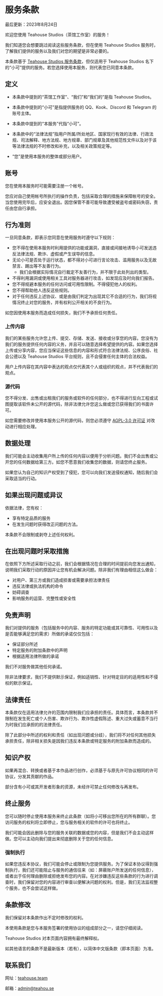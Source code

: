 # 服务条款

最后更新：2023年8月24日

欢迎您使用 Teahouse Studios（茶馆工作室）的服务！

我们知道您会想要跳过阅读这些服务条款，但在使用 Teahouse Studios 服务时，了解我们提供的服务以及我们对您的期望是非常必要的。

本条款基于 [Teahouse Studios 服务条款](https://teahou.se/terms/)，但仅适用于 Teahouse Studios 名下的“小可”提供的服务。若您选择使用本服务，则代表您已同意本条款。

## 定义

- 本条款中提到的“茶馆工作室”、“我们”和“我们的”是指 Teahouse Studios。

- 本条款中提到的“小可”是指提供服务的 QQ、Kook、Discord 和 Telegram 的账号主体。

- 本条款中提到的“本服务”代指“小可”。

- 本条款中的“法律法规”指用户所属/所处地区、国家现行有效的法律、行政法规、司法解释、地方法规、地方规章、部门规章及其他规范性文件以及对于该等法律法规的不时修改和补充，以及相关政策规定等。

- “您”是使用本服务的整体或部分用户。

## 账号

您在使用本服务时可能需要注册一个帐号。

您应对自己使用帐号所执行的操作负责，包括采取合理的措施来保障帐号的安全。当您使用完毕后，应安全退出。因您保管不善可能导致遭受被盗号或密码失窃，责任由您自行承担。

## 行为准则

一旦同意条款，即表示您同意在使用服务时遵守以下规则：

- 您不得在使用本服务时利用提供的功能或漏洞，直接或间接地诱导小可发送违反法律法规、欺诈、虚假或产生误导的信息。
- 无论小可是否处于运行状态，都不得对小可进行言论攻击、滥用服务以及无故禁言、踢出等不友善行为。
  - 我们会根据实际情况自行裁定不友善行为，并不限于此处列出的类型。
- 不得利用漏洞或使用相关工具对服务器进行攻击，如发现应及时向我们报告。
- 您不得规避本服务的任何访问或可用性限制。不得侵犯他人的权利。
- 您不得帮助他人违反这些规则。
- 对于任何违反上述协议、或是由我们判定为出现其它不合适的行为，我们将视情况终止对您的服务，并有权利公开相关的不良行为。

如您因使用本服务而造成任何损失，我们不予承担任何责任。

### 上传内容

我们的某些服务允许您上传、提交、存储、发送、接收或分享您的内容。您没有为我们的服务提供任何内容的义务，并且可以随意选择希望提供的内容。如果您选择上传或分享内容，您应当保证这些信息的内容和形式符合法律法规、公序良俗、社会公德以及 Teahouse Studios 平台规则，且不会侵害任何主体的合法权益。

用户上传内容在其内容中表达的观点仅代表其个人或组织的观点，并不代表我们的观点。

### 源代码

您不得分发、出售或出租我们的服务或软件的任何部分，也不得进行反向工程或试图提取该软件未公开的源代码，除非法律允许您这么做或您已获得我们的书面许可。

如您需要修改并使用本服务公开的源代码，则您必须遵守 [AGPL-3.0 许可证](https://github.com/Teahouse-Studios/bot/blob/master/LICENSE) 对改动进行相应处理。

## 数据处理

我们可能会主动收集用户所上传的任何内容以便用于分析问题。我们不会出售或公开您的任何数据给第三方。如您不愿意我们收集您的数据，则请您终止服务。

如果您认为自己的知识产权受到了侵犯，您可以向我们发送侵权通知，随后我们会采取适当的行动。

## 如果出现问题或异议

依据法律，您有权：

- 享有特定品质的服务
- 在发生问题时获得改正问题的方法。

本条款不会限制或剥夺上述任何权利。

## 在出现问题时采取措施

在依照下方所述采取行动之前，我们会根据情况在合理的时间提前向您发出通知，说明我们采取行动的原因并让您有机会解决问题。除非我们有理由相信这么做会：

- 对用户、第三方或我们造成损害或需要承担法律责任
- 违反法律或执法机构的命令
- 妨碍调查
- 影响服务的运营、完整性或安全性

## 免责声明

我们对提供的服务（包括服务中的内容、服务的特定功能或其可靠性、可用性以及是否能够满足您的需求）所做的承诺仅仅包括：

- 保证部分所述
- 特定服务的附加条款中的声明
- 根据适用法律所做的承诺

我们不对服务做其他任何承诺。

除非法律要求，我们不提供默示保证，例如适销性、针对特定目的的适用性和不侵权的默示保证。

## 法律责任

本条款仅在适用法律允许的范围内限制我们应承担的责任。具体而言，本条款并不限制在发生死亡或个人伤害、欺诈行为、欺诈性虚假陈述、重大过失或蓄意不当行为时我们应承担的的法律责任。

除了此部分中所述的权利和责任（如出现问题或分歧），我们将不对任何其他损失承担责任，除非相关损失是因我们违反本条款或特定服务的附加条款而造成的。

## 知识产权

如果再混合、转换或者基于本作品进行创作，必须基于与原先许可协议相同的许可协议，分发其贡献的作品。

部分含有小可或其开发者形象的资源，未经许可禁止任何修改与再发布。

## 终止服务

您可以随时停止使用本服务来终止此条款（如将小可移出您所在的所有群聊）。您访问服务的权利将立即停止，您与服务相关的软件的许可也将终止。

我们可能会因此删除与您的服务关联的数据或您的内容，但是我们不会主动这样做。您可以主动向我们提出来彻底删除关于您的任何信息。

### 强制执行

如果您违反本协议，我们可能会停止或限制为您提供服务。为了保证本协议得到强制执行，我们还可能阻止与服务的通信往来（如：屏蔽账户所发送的任何信息），或者出于任何理由删除或拒绝发布您的内容。在对涉嫌违反这些条款的行为进行调查时，我们保留对您的内容进行审查以便解决问题的权利。但是，我们无法监视整个服务，也不会尝试这样做。

## 条款修改

我们保留对本条款作出不定时修改的权利。

本使用条款是您与本服务签署的使用协议的组成部分之一，请您仔细阅读。

Teahouse Studios 对本页面内容拥有最终解释权。

如其他语言的条款不是最新版本（若有），以简体中文版条款（即本页面）为准。

## 联系我们

网址：[teahouse.team](https://teahouse.team/)

邮箱：[admin@teahou.se](mailto:admin@teahou.se)